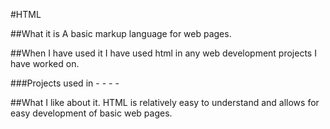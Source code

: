 #HTML

##What it is
A basic markup language for web pages.

##When I have used it
I have used html in any web development projects I have worked on.

###Projects used in
-<ResumeDeetsLink />
-<IntraconnectLink />
-<ChangeOrderLink />
-<FoodNowLink />

##What I like about it.
HTML is relatively easy to understand and allows for easy development of basic web pages.

